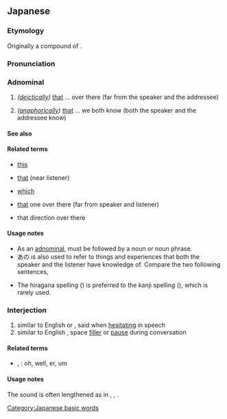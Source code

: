 ==Japanese==
{{ja-spellings|h=あの|彼の}}

===Etymology===
Originally a compound of {{com|ja|sort=あの|あ|tr1=a|pos1=[[distal]] [[pronominal]] marker|の|tr2=no|pos2=genitive particle}}.

===Pronunciation===
{{ja-pron|acc=0}}

===Adnominal===
{{ja-pos|adnominal}}

# ''([[deictically]])'' [[that]] ... over there (far from the speaker and the addressee)
#: {{ja-usex|'''あの'''車は緑です。|'''あの''' くるま は みどり です。|'''That''' car '''over there''' is green.}}
# ''([[anaphorically]])'' [[that]] ... we both know (both the speaker and the addressee know)

====See also====
{{Japanese demonstratives}}

====Related terms====
* {{ja-r|この}} [[this]]
* {{ja-r|その}} [[that]] (near listener)
* {{ja-r|どの}} [[which]]
* {{ja-r|あれ}} [[that]] one over there (far from speaker and listener)
* {{ja-r|あそこ}} that direction over there

====Usage notes====
* As an [[adnominal]], {{lang|ja|あの}} must be followed by a noun or noun phrase.
* あの is also used to refer to things and experiences that both the speaker and the listener have knowledge of. Compare the two following sentences,
*: {{ja-usex|'''あの'''本はやすいですか？|'''あの''' ほん は やすい です か？|Is that book (over there, which you and I can see) cheap?}}
*: {{ja-usex|'''その'''本はやすいですか？|'''その''' ほん は やすい です か？|Is that book (I'm pointing to/near you/of yours) cheap? / Is that book which you (have/saw/were talking about) cheap?}}
* The hiragana spelling ({{m|ja|あの}}) is preferred to the kanji spelling ({{m|ja|彼の}}), which is rarely used.

===Interjection===
{{ja-pos|interjection}}

# similar to English {{m|en|er}} or {{m|en|umm}}, said when [[hesitating]] in speech
# similar to English {{m|en|uh}}, space [[filler]] or [[pause]] during conversation
#: {{ja-usex|'''あの'''…そうですね、…|'''あの'''…そう です ね、…|'''um'''... well, yes,...}}

====Related terms====
* {{ja-l|ええと}}, {{ja-r|えーと}}: oh, well, er, um

====Usage notes====
The {{ja-r|の}} sound is often lengthened as in {{ja-l|あのう}}, {{ja-l|あのぉ}}, {{ja-r|あのー}}.

[[Category:Japanese basic words]]